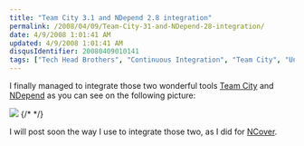 ```yaml
---
title: "Team City 3.1 and NDepend 2.8 integration"
permalink: /2008/04/09/Team-City-31-and-NDepend-28-integration/
date: 4/9/2008 1:01:41 AM
updated: 4/9/2008 1:01:41 AM
disqusIdentifier: 20080409010141
tags: ["Tech Head Brothers", "Continuous Integration", "Team City", "Unit Test", "NDepend"]
---
```

I finally managed to integrate those two wonderful tools [Team City](http://www.jetbrains.com/teamcity) and [NDepend](http://www.ndepend.com/) as you can see on the following picture:

![](http://farm3.static.flickr.com/2280/2398125969_47509a23b2_o.jpg)
{/* <!-- more --> */}

I will post soon the way I use to integrate those two, as I did for [NCover](http://www.ncover.com/). 
